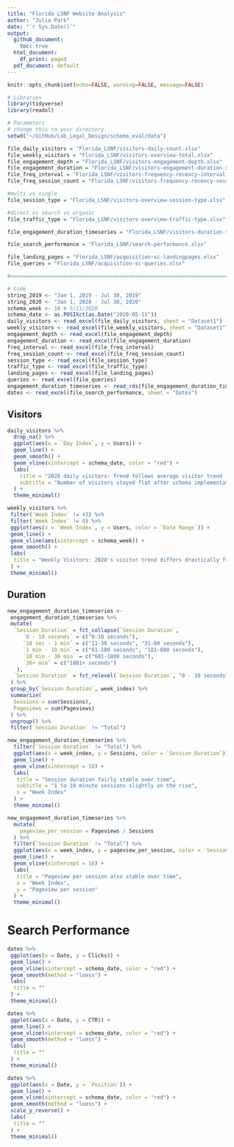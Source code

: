 ```yaml
---
title: "Florida LSNF Website Analysis"
author: "Julia Park"
date: "`r Sys.Date()`"
output:
  github_document:
    toc: true
  html_document:
    df_print: paged
  pdf_document: default
---
```


```r
knitr::opts_chunk$set(echo=FALSE, warning=FALSE, message=FALSE)
```

```r
# Libraries
library(tidyverse)
library(readxl)

# Parameters
# change this to your directory
setwd("~/GitHub/Lab_Legal_Design/schema_eval/data")

file_daily_visitors = "Florida_LSNF/visitors-daily-count.xlsx"
file_weekly_visitors = "Florida_LSNF/visitors-overview-total.xlsx"
file_engagement_depth = "Florida_LSNF/visitors-engagement-depth.xlsx"
file_engagement_duration = "Florida_LSNF/visitors-engagement-duration.xlsx"
file_freq_interval = "Florida_LSNF/visitors-frequency-recency-interval.xlsx"
file_freq_session_count = "Florida_LSNF/visitors-frequency-recency-session-count.xlsx"

#multi vs single
file_session_type = "Florida_LSNF/visitors-overview-session-type.xlsx" 

#direct vs search vs organic
file_traffic_type = "Florida_LSNF/visitors-overview-traffic-type.xlsx"

file_engagement_duration_timeseries = "Florida_LSNF/visitors-duration-timeseries.rds"

file_search_performance = "Florida_LSNF/search-performance.xlsx" 

file_landing_pages = "Florida_LSNF/acquisition-sc-landingpages.xlsx"
file_queries = "Florida_LSNF/acquisition-sc-queries.xlsx"

#===============================================================================

# Code
string_2019 <- "Jan 1, 2019 - Jul 30, 2019"
string_2020 <- "Jan 1, 2020 - Jul 30, 2020"
schema_week <- 18 # 5/11/2020
schema_date <- as.POSIXct(as.Date("2020-05-11"))
daily_visitors <- read_excel(file_daily_visitors, sheet = "Dataset1")
weekly_visitors <- read_excel(file_weekly_visitors, sheet = "Dataset1")
engagement_depth <- read_excel(file_engagement_depth)
engagement_duration <- read_excel(file_engagement_duration)
freq_interval <- read_excel(file_freq_interval)
freq_session_count <- read_excel(file_freq_session_count)
session_type <- read_excel(file_session_type)
traffic_type <- read_excel(file_traffic_type)
landing_pages <- read_excel(file_landing_pages)
queries <- read_excel(file_queries)
engagement_duration_timeseries <- read_rds(file_engagement_duration_timeseries) %>% filter(week_index != 0)
dates <- read_excel(file_search_performance, sheet = "Dates")

```


## Visitors

```r
daily_visitors %>% 
  drop_na() %>% 
  ggplot(aes(x = `Day Index`, y = Users)) +
  geom_line() + 
  geom_smooth() +
  geom_vline(xintercept = schema_date, color = "red") + 
  labs(
    title = "2020 daily visitors: Trend follows average visitor trend for this year", 
    subtitle = "Number of visitors stayed flat after schema implementation"
  ) + 
  theme_minimal()
```


```r
weekly_visitors %>% 
 filter(`Week Index` != 43) %>% 
 filter(`Week Index` != 0) %>% 
 ggplot(aes(x = `Week Index`, y = Users, color = `Date Range`)) +
 geom_line() + 
 geom_vline(aes(xintercept = schema_week)) +
 geom_smooth() +
 labs(
  title = "Weekly Visitors: 2020's visitor trend differs drastically from last year's"
 ) + 
 theme_minimal()
```


## Duration

```r
new_engagement_duration_timeseries <-
 engagement_duration_timeseries %>% 
 mutate(
  `Session Duration` = fct_collapse(`Session Duration`, 
     `0 - 10 seconds` = c("0-10 seconds"), 
     `10 sec - 1 min` = c("11-30 seconds", "31-60 seconds"),
     `1 min - 10 min` = c("61-180 seconds", "181-600 seconds"), 
     `10 min - 30 min` = c("601-1800 seconds"), 
     `30+ min` = c("1801+ seconds")
   ), 
  `Session Duration` = fct_relevel(`Session Duration`, "0 - 10 seconds", "10 sec - 1 min", "1 min - 10 min", "10 min - 30 min", "30+ min")
 ) %>% 
 group_by(`Session Duration`, week_index) %>% 
 summarize(
  Sessions = sum(Sessions), 
  Pageviews = sum(Pageviews)
 ) %>% 
 ungroup() %>% 
 filter(`Session Duration` != "Total")

```


```r
new_engagement_duration_timeseries %>% 
  filter(`Session Duration` != "Total") %>% 
  ggplot(aes(x = week_index, y = Sessions, color = `Session Duration`)) + 
  geom_line() + 
  geom_vline(xintercept = 18) + 
  labs(
   title = "Session duration fairly stable over time", 
   subtitle = "1 to 10 minute sessions slightly on the rise",
   x = "Week Index"
  ) +
  theme_minimal() 
```


```r
new_engagement_duration_timeseries %>% 
  mutate(
    pageview_per_session = Pageviews / Sessions
  ) %>% 
  filter(`Session Duration` != "Total") %>% 
  ggplot(aes(x = week_index, y = pageview_per_session, color = `Session Duration`)) + 
  geom_line() + 
  geom_vline(xintercept = 18) + 
  labs(
   title = "Pageview per session also stable over time", 
   x = "Week Index", 
   y = "Pageview per session"
  ) +
  theme_minimal()
```

# Search Performance

```r
dates %>% 
 ggplot(aes(x = Date, y = Clicks)) + 
 geom_line() + 
 geom_vline(xintercept = schema_date, color = "red") +
 geom_smooth(method = "loess") + 
 labs(
  title = ""
 ) + 
 theme_minimal()
```


```r
dates %>% 
 ggplot(aes(x = Date, y = CTR)) + 
 geom_line() + 
 geom_vline(xintercept = schema_date, color = "red") +
 geom_smooth(method = "loess") + 
 labs(
  title = ""
 ) + 
 theme_minimal()
```


```r
dates %>% 
 ggplot(aes(x = Date, y = `Position`)) + 
 geom_line() + 
 geom_vline(xintercept = schema_date, color = "red") +
 geom_smooth(method = "loess") + 
 scale_y_reverse() +
 labs(
  title = ""
 ) + 
 theme_minimal()
```
